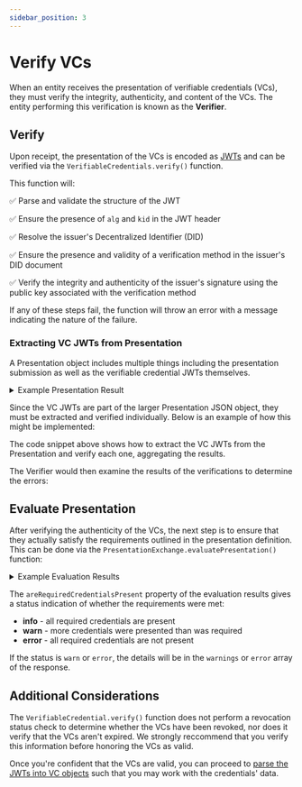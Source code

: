 ```yaml
---
sidebar_position: 3
---
```




# Verify VCs

When an entity receives the presentation of verifiable credentials (VCs), they must verify the integrity, authenticity, and content of the VCs.
The entity performing this verification is known as the **Verifier**.


## Verify

Upon receipt, the presentation of the VCs is encoded as [JWTs](/docs/web5/build/verifiable-credentials/jwt-to-vc#what-is-a-jwt) and can be verified via the `VerifiableCredentials.verify()` function. 

This function will:

✅ Parse and validate the structure of the JWT

✅ Ensure the presence of `alg` and `kid` in the JWT header

✅ Resolve the issuer's Decentralized Identifier (DID)

✅ Ensure the presence and validity of a verification method in the issuer's DID document

✅ Verify the integrity and authenticity of the issuer's signature using the public key associated with the verification method

If any of these steps fail, the function will throw an error with a message indicating the nature of the failure.

### Extracting VC JWTs from Presentation

A Presentation object includes multiple things including the presentation submission as well as the verifiable credential JWTs themselves.

<details>
<summary>Example Presentation Result</summary>

```js
{
  "presentation": {
    "@context": [
      "https://www.w3.org/2018/credentials/v1",
      "https://identity.foundation/presentation-exchange/submission/v1"
    ],
    "type": [
      "VerifiablePresentation",
      "PresentationSubmission"
    ],
    "presentation_submission": {
      "id": "bPLV_jMdN5XJengbX4M-l",
      "definition_id": "presDefIdloanAppVerification123",
      "descriptor_map": [
        {
          "id": "employmentVerification",
          "format": "jwt_vc",
          "path": "$.verifiableCredential[0]"
        },
        {
          "id": "dobVerification",
          "format": "jwt_vc",
          "path": "$.verifiableCredential[1]"
        },
        {
          "id": "nameVerification",
          "format": "jwt_vc",
          "path": "$.verifiableCredential[1]"
        }
      ]
    },
    //highlight-start
    "verifiableCredential": [
        "/* JWT VC for EmploymentCredential */",
        "/* JWT VC for PIICredential */",
    ]
    //highlight-end
  },
  "presentationSubmissionLocation": 1,
  "presentationSubmission": {
    "id": "bPLV_jMdN5XJengbX4M-l",
    "definition_id": "presDefIdloanAppVerification123",
    "descriptor_map": [
      {
        "id": "employmentVerification",
        "format": "jwt_vc",
        "path": "$.verifiableCredential[0]"
      },
      {
        "id": "dobVerification",
        "format": "jwt_vc",
        "path": "$.verifiableCredential[1]"
      },
      {
        "id": "nameVerification",
        "format": "jwt_vc",
        "path": "$.verifiableCredential[1]"
      }
    ]
  }
}
```
</details>

Since the VC JWTs are part of the larger Presentation JSON object, they must be extracted and verified individually.
Below is an example of how this might be implemented:

<CodeSnippet functionName="verifyCredentials" />

The code snippet above shows how to extract the VC JWTs from the Presentation and verify each one, aggregating the results.

The Verifier would then examine the results of the verifications to determine the errors:

<CodeSnippet functionName="checkVerificationResults" />


## Evaluate Presentation

After verifying the authenticity of the VCs, the next step is to ensure that they actually satisfy the requirements outlined in the presentation definition.
This can be done via the `PresentationExchange.evaluatePresentation()` function:

<CodeSnippet functionName="evaluatePresentation" />

<details>
<summary>Example Evaluation Results</summary>

```js
{
  "areRequiredCredentialsPresent": "info",
  "verifiableCredential": [
    "/* JWT VC for EmploymentCredential */",
    "/* JWT VC for PIICredential */",
  ],
  "warnings": [],
  "errors": [],
  "value": {
    "id": "WabEjZrPQQOQw8YUg9kIN",
    "definition_id": "presDefIdloanAppVerification123",
    "descriptor_map": [
      {
        "id": "employmentVerification",
        "format": "jwt_vc",
        "path": "$.verifiableCredential[0]"
      },
      {
        "id": "dobVerification",
        "format": "jwt_vc",
        "path": "$.verifiableCredential[1]"
      },
      {
        "id": "nameVerification",
        "format": "jwt_vc",
        "path": "$.verifiableCredential[1]"
      }
    ]
  }
}
```

</details>

The `areRequiredCredentialsPresent` property of the evaluation results gives a status indication of whether the requirements were met:

* **info** - all required credentials are present
* **warn** - more credentials were presented than was required
* **error** - all required credentials are not present

If the status is `warn` or `error`, the details will be in the `warnings` or `error` array of the response.


## Additional Considerations

The `VerifiableCredential.verify()` function does not perform a revocation status check to determine whether the VCs have been revoked, nor does it verify that the VCs aren't expired.
We strongly reccommend that you verify this information before honoring the VCs as valid.

Once you're confident that the VCs are valid, you can proceed to [parse the JWTs into VC objects](/docs/web5/build/verifiable-credentials/jwt-to-vc) such that you may work with the credentials' data.

